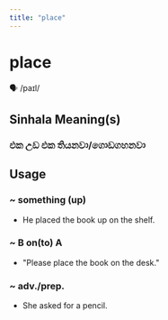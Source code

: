 ```yaml
---
title: "place"
---
```


# place

🗣️ /paɪl/

## Sinhala Meaning(s)

### එක උඩ එක තියනවා/ගොඩගහනවා

## Usage

### ~ something (up)

- He placed the book up on the shelf.


### ~ B on(to) A

- "Please place the book on the desk."


### ~ adv./prep.

- She asked for a pencil.

